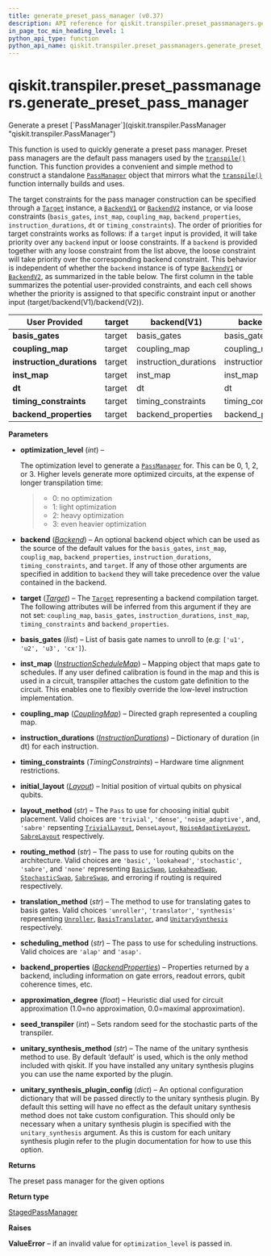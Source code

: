 ```yaml
---
title: generate_preset_pass_manager (v0.37)
description: API reference for qiskit.transpiler.preset_passmanagers.generate_preset_pass_manager in qiskit v0.37
in_page_toc_min_heading_level: 1
python_api_type: function
python_api_name: qiskit.transpiler.preset_passmanagers.generate_preset_pass_manager
---
```


<span id="qiskit-transpiler-preset-passmanagers-generate-preset-pass-manager" />

# qiskit.transpiler.preset\_passmanagers.generate\_preset\_pass\_manager

<Function id="qiskit.transpiler.preset_passmanagers.generate_preset_pass_manager" isDedicatedPage={true} github="https://github.com/qiskit/qiskit/tree/stable/0.21/qiskit/transpiler/preset_passmanagers/__init__.py" signature="generate_preset_pass_manager(optimization_level, backend=None, target=None, basis_gates=None, inst_map=None, coupling_map=None, instruction_durations=None, backend_properties=None, timing_constraints=None, initial_layout=None, layout_method=None, routing_method=None, translation_method=None, scheduling_method=None, approximation_degree=None, seed_transpiler=None, unitary_synthesis_method='default', unitary_synthesis_plugin_config=None)">
  Generate a preset [`PassManager`](qiskit.transpiler.PassManager "qiskit.transpiler.PassManager")

  This function is used to quickly generate a preset pass manager. Preset pass managers are the default pass managers used by the [`transpile()`](compiler#qiskit.compiler.transpile "qiskit.compiler.transpile") function. This function provides a convenient and simple method to construct a standalone [`PassManager`](qiskit.transpiler.PassManager "qiskit.transpiler.PassManager") object that mirrors what the [`transpile()`](compiler#qiskit.compiler.transpile "qiskit.compiler.transpile") function internally builds and uses.

  The target constraints for the pass manager construction can be specified through a [`Target`](qiskit.transpiler.Target "qiskit.transpiler.Target") instance, a [`BackendV1`](qiskit.providers.BackendV1 "qiskit.providers.BackendV1") or [`BackendV2`](qiskit.providers.BackendV2 "qiskit.providers.BackendV2") instance, or via loose constraints (`basis_gates`, `inst_map`, `coupling_map`, `backend_properties`, `instruction_durations`, `dt` or `timing_constraints`). The order of priorities for target constraints works as follows: if a `target` input is provided, it will take priority over any `backend` input or loose constraints. If a `backend` is provided together with any loose constraint from the list above, the loose constraint will take priority over the corresponding backend constraint. This behavior is independent of whether the `backend` instance is of type [`BackendV1`](qiskit.providers.BackendV1 "qiskit.providers.BackendV1") or [`BackendV2`](qiskit.providers.BackendV2 "qiskit.providers.BackendV2"), as summarized in the table below. The first column in the table summarizes the potential user-provided constraints, and each cell shows whether the priority is assigned to that specific constraint input or another input (target/backend(V1)/backend(V2)).

  | User Provided              | target | backend(V1)            | backend(V2)            |
  | -------------------------- | ------ | ---------------------- | ---------------------- |
  | **basis\_gates**           | target | basis\_gates           | basis\_gates           |
  | **coupling\_map**          | target | coupling\_map          | coupling\_map          |
  | **instruction\_durations** | target | instruction\_durations | instruction\_durations |
  | **inst\_map**              | target | inst\_map              | inst\_map              |
  | **dt**                     | target | dt                     | dt                     |
  | **timing\_constraints**    | target | timing\_constraints    | timing\_constraints    |
  | **backend\_properties**    | target | backend\_properties    | backend\_properties    |

  **Parameters**

  *   **optimization\_level** (*int*) –

      The optimization level to generate a [`PassManager`](qiskit.transpiler.PassManager "qiskit.transpiler.PassManager") for. This can be 0, 1, 2, or 3. Higher levels generate more optimized circuits, at the expense of longer transpilation time:

      > *   0: no optimization
      > *   1: light optimization
      > *   2: heavy optimization
      > *   3: even heavier optimization

  *   **backend** ([*Backend*](qiskit.providers.Backend "qiskit.providers.Backend")) – An optional backend object which can be used as the source of the default values for the `basis_gates`, `inst_map`, `couplig_map`, `backend_properties`, `instruction_durations`, `timing_constraints`, and `target`. If any of those other arguments are specified in addition to `backend` they will take precedence over the value contained in the backend.

  *   **target** ([*Target*](qiskit.transpiler.Target "qiskit.transpiler.Target")) – The [`Target`](qiskit.transpiler.Target "qiskit.transpiler.Target") representing a backend compilation target. The following attributes will be inferred from this argument if they are not set: `coupling_map`, `basis_gates`, `instruction_durations`, `inst_map`, `timing_constraints` and `backend_properties`.

  *   **basis\_gates** (*list*) – List of basis gate names to unroll to (e.g: `['u1', 'u2', 'u3', 'cx']`).

  *   **inst\_map** ([*InstructionScheduleMap*](qiskit.pulse.InstructionScheduleMap "qiskit.pulse.InstructionScheduleMap")) – Mapping object that maps gate to schedules. If any user defined calibration is found in the map and this is used in a circuit, transpiler attaches the custom gate definition to the circuit. This enables one to flexibly override the low-level instruction implementation.

  *   **coupling\_map** ([*CouplingMap*](qiskit.transpiler.CouplingMap "qiskit.transpiler.CouplingMap")) – Directed graph represented a coupling map.

  *   **instruction\_durations** ([*InstructionDurations*](qiskit.transpiler.InstructionDurations "qiskit.transpiler.InstructionDurations")) – Dictionary of duration (in dt) for each instruction.

  *   **timing\_constraints** (*TimingConstraints*) – Hardware time alignment restrictions.

  *   **initial\_layout** ([*Layout*](qiskit.transpiler.Layout "qiskit.transpiler.Layout")) – Initial position of virtual qubits on physical qubits.

  *   **layout\_method** (*str*) – The `Pass` to use for choosing initial qubit placement. Valid choices are `'trivial'`, `'dense'`, `'noise_adaptive'`, and, `'sabre'` repsenting [`TrivialLayout`](qiskit.transpiler.passes.TrivialLayout "qiskit.transpiler.passes.TrivialLayout"), `DenseLayout`, [`NoiseAdaptiveLayout`](qiskit.transpiler.passes.NoiseAdaptiveLayout "qiskit.transpiler.passes.NoiseAdaptiveLayout"), [`SabreLayout`](qiskit.transpiler.passes.SabreLayout "qiskit.transpiler.passes.SabreLayout") respectively.

  *   **routing\_method** (*str*) – The pass to use for routing qubits on the architecture. Valid choices are `'basic'`, `'lookahead'`, `'stochastic'`, `'sabre'`, and `'none'` representing [`BasicSwap`](qiskit.transpiler.passes.BasicSwap "qiskit.transpiler.passes.BasicSwap"), [`LookaheadSwap`](qiskit.transpiler.passes.LookaheadSwap "qiskit.transpiler.passes.LookaheadSwap"), [`StochasticSwap`](qiskit.transpiler.passes.StochasticSwap "qiskit.transpiler.passes.StochasticSwap"), [`SabreSwap`](qiskit.transpiler.passes.SabreSwap "qiskit.transpiler.passes.SabreSwap"), and erroring if routing is required respectively.

  *   **translation\_method** (*str*) – The method to use for translating gates to basis gates. Valid choices `'unroller'`, `'translator'`, `'synthesis'` representing [`Unroller`](qiskit.transpiler.passes.Unroller "qiskit.transpiler.passes.Unroller"), [`BasisTranslator`](qiskit.transpiler.passes.BasisTranslator "qiskit.transpiler.passes.BasisTranslator"), and [`UnitarySynthesis`](qiskit.transpiler.passes.UnitarySynthesis "qiskit.transpiler.passes.UnitarySynthesis") respectively.

  *   **scheduling\_method** (*str*) – The pass to use for scheduling instructions. Valid choices are `'alap'` and `'asap'`.

  *   **backend\_properties** ([*BackendProperties*](qiskit.providers.models.BackendProperties "qiskit.providers.models.BackendProperties")) – Properties returned by a backend, including information on gate errors, readout errors, qubit coherence times, etc.

  *   **approximation\_degree** (*float*) – Heuristic dial used for circuit approximation (1.0=no approximation, 0.0=maximal approximation).

  *   **seed\_transpiler** (*int*) – Sets random seed for the stochastic parts of the transpiler.

  *   **unitary\_synthesis\_method** (*str*) – The name of the unitary synthesis method to use. By default ‘default’ is used, which is the only method included with qiskit. If you have installed any unitary synthesis plugins you can use the name exported by the plugin.

  *   **unitary\_synthesis\_plugin\_config** (*dict*) – An optional configuration dictionary that will be passed directly to the unitary synthesis plugin. By default this setting will have no effect as the default unitary synthesis method does not take custom configuration. This should only be necessary when a unitary synthesis plugin is specified with the `unitary_synthesis` argument. As this is custom for each unitary synthesis plugin refer to the plugin documentation for how to use this option.

  **Returns**

  The preset pass manager for the given options

  **Return type**

  [StagedPassManager](qiskit.transpiler.StagedPassManager "qiskit.transpiler.StagedPassManager")

  **Raises**

  **ValueError** – if an invalid value for `optimization_level` is passed in.
</Function>

